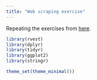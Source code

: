 ```yaml
---
title: "Web scraping exercise"
---
```


Repeating the exercises from [here](http://prokulski.net/index.php/2017/04/06/mieszkanie-do-wynajecia/). 

```r
library(rvest)
library(dplyr)
library(tidyr)
library(ggplot2)
library(stringr)

theme_set(theme_minimal())

```

